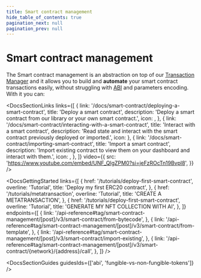 ```yaml
---
title: Smart contract management
hide_table_of_contents: true
pagination_next: null
pagination_prev: null
---
```



# Smart contract management

The Smart contract management is an abstraction on top of our [Transaction Manager](/docs/transactions/transaction-management) and it allows you to build and **automate** your smart contract transactions easily, without struggling with [ABI](/guides/ABI) and parameters encoding. With it you can:

<DocsSectionLinks
    links={[
        {
            link: '/docs/smart-contract/deploying-a-smart-contract',
            title: 'Deploy a smart contract',
            description: 'Deploy a smart contract from our library or your own smart contract.',
            icon: <RocketLaunchOutlined />,
        },
        {
            link: '/docs/smart-contract/interacting-with-a-smart-contract',
            title: 'Interact with a smart contract',
            description: 'Read state and interact with the smart contract previously deployed or imported.',
            icon: <UploadOutlined />
        },
        {
            link: '/docs/smart-contract/importing-smart-contract',
            title: 'Import a smart contract',
            description: 'Import existing contract to view them on your dashboard and interact with them.',
            icon: <CompareArrowsOutlined />,
        },
    ]}
    video={{
        src: 'https://www.youtube.com/embed/UNF_QlgZPM0?si=jeFzROcTn19Bvpl8',
    }}
/>

<DocsGettingStarted
    links={[
        {
            href: '/tutorials/deploy-first-smart-contract',
            overline: 'Tutorial',
            title: 'Deploy my first ERC20 contract',
        },
        {
            href: '/tutorials/metatransaction',
            overline: 'Tutorial',
            title: 'CREATE A METATRANSACTION',
        },
        {
            href: '/tutorials/deploy-first-smart-contract',
            overline: 'Tutorial',
            title: 'GENERATE MY NFT COLLECTION WITH AI',
        },
    ]}
    endpoints={[
        {
            link: '/api-reference#tag/smart-contract-management/[post]/v3/smart-contract/from-bytecode',
        },
        {
            link: '/api-reference#tag/smart-contract-management/[post]/v3/smart-contract/from-template',
        },
        {
            link: '/api-reference#tag/smart-contract-management/[post]/v3/smart-contract/import-existing',
        },
        {
            link: '/api-reference#tag/smart-contract-management/[post]/v3/smart-contract/{network}/{address}/call',
        },
    ]}
/>

<DocsSectionGuides
    guidesIds={['abi', 'fungible-vs-non-fungible-tokens']}
/>
